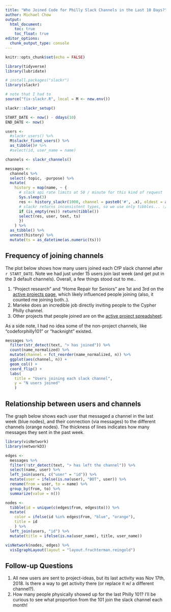 ```yaml
---
title: "Who Joined Code for Philly Slack Channels in the Last 10 Days?"
author: Michael Chow
output:
  html_document:
    toc: true
    toc_float: true
editor_options: 
  chunk_output_type: console
---
```


```r
knitr::opts_chunk$set(echo = FALSE)

library(tidyverse)
library(lubridate)

# install.packages("slackr")
library(slackr)

# note that I had to 
source("fix-slackr.R", local = M <- new.env())

slackr::slackr_setup()
```

```r
START_DATE <- now() - ddays(10)
END_DATE <- now()

users <-
  #slackr_users() %>%
  M$slackr_fixed_users() %>%
  as_tibble()# %>%
  #select(id, user_name = name)

channels <- slackr_channels()

messages <-
  channels %>%
  select(-topic, -purpose) %>%
  mutate(
    history = map(name, ~ {
      # slack api rate limits at 50 / minute for this kind of request
      Sys.sleep(3)
      res <- history_slackr(1000, channel = paste0('#', .x), oldest = as.numeric(START_DATE))
      # slackr returns inconsistent types, so we use only tibbles... :/
      if (is_empty(res)) return(tibble())
      select(res, user, text, ts)
      })
    ) %>%
  as_tibble() %>%
  unnest(history) %>%
  mutate(ts = as_datetime(as.numeric(ts)))
```

## Frequency of joining channels

The plot below shows how many users joined each CfP slack channel after `r START_DATE`.
Note we had just under 15 users join last week (and get put in the 3 default channels). Overall, a few things stood out to me..

1. "Project research" and "Home Repair for Seniors" are 1st and 3rd on the [active projects page](https://codeforphilly.org/projects), which likely influenced people joining (also, it counted me joining both..).
2. Marieke does an incredible job directly inviting people to the Cypher Philly channel.
3. Other projects that people joined are on the [active project spreadsheet](https://docs.google.com/spreadsheets/d/1m2I83cjiui5Q6vS6pifZHQKnzrMhjWsgWjqsE3LyKhk/edit#gid=0).

As a side note, I had no idea some of the non-project channels, like "codeforphilly101" or "hacknight" existed.


```r
messages %>%
  filter(str_detect(text, "> has joined")) %>%
  count(name_normalized) %>%
  mutate(channel = fct_reorder(name_normalized, n)) %>%
  ggplot(aes(channel, n)) +
  geom_col() +
  coord_flip() +
  labs(
    title = "Users joining each slack channel",
    y = "N users joined"
    )
```

## Relationship between users and channels

The graph below shows each user that messaged a channel in the last week (blue nodes),
and their connection (via messages) to the different channels (orange nodes).
The thickness of lines indicates how many messages they sent in the past week.

```r
library(visNetwork)
library(networkD3)

edges <-
  messages %>%
  filter(!str_detect(text, "> has left the channel")) %>%
  select(name, user) %>%
  left_join(users, c("user" = "id")) %>%
  mutate(user = ifelse(is.na(user), "BOT", user)) %>%
  rename(from = user, to = name) %>%
  group_by(from, to) %>%
  summarize(value = n())

nodes <- 
  tibble(id = unique(c(edges$from, edges$to))) %>%
  mutate(
    color = ifelse(id %in% edges$from, "blue", "orange"),
    title = id
    ) %>%
  left_join(users, "id") %>%
  mutate(title = ifelse(is.na(user_name), title, user_name))

visNetwork(nodes, edges) %>%
  visIgraphLayout(layout = "layout.fruchterman.reingold")


```

## Follow-up Questions

1. All new users are sent to project-ideas, but its last activity was Nov 17th, 2018.
   Is there a way to get activity there (or replace it w/ a different channel?).
2. How many people physically showed up for the last Philly 101? I'll be curious to see what proportion from the 101 join the slack channel each month!